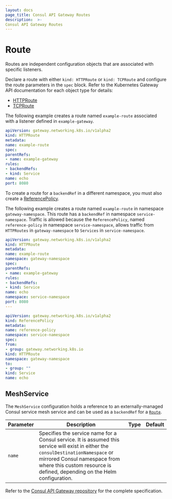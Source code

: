 ```yaml
---
layout: docs
page_title: Consul API Gateway Routes
description:  >-
Consul API Gateway Routes
---
```


# Route

Routes are independent configuration objects that are associated with specific listeners.

Declare a route with either `kind: HTTPRoute` or `kind: TCPRoute` and configure the route parameters in the `spec` block.
Refer to the Kubernetes Gateway API documentation for each object type for details:

- [HTTPRoute](https://gateway-api.sigs.k8s.io/v1alpha2/references/spec/#gateway.networking.k8s.io/v1alpha2.HTTPRoute)
- [TCPRoute](https://gateway-api.sigs.k8s.io/v1alpha2/references/spec/#gateway.networking.k8s.io/v1alpha2.TCPRoute)

The following example creates a route named `example-route` associated with a listener defined in `example-gateway`.

<CodeBlockConfig filename="routes.yaml">

  ```yaml
  apiVersion: gateway.networking.k8s.io/v1alpha2
  kind: HTTPRoute
  metadata:
  name: example-route
  spec:
  parentRefs:
  - name: example-gateway
  rules:
  - backendRefs:
  - kind: Service
  name: echo
  port: 8080
  ```

</CodeBlockConfig>

To create a route for a `backendRef` in a different namespace, you must also
create a [ReferencePolicy](https://gateway-api.sigs.k8s.io/v1alpha2/references/spec/#gateway.networking.k8s.io/v1alpha2.ReferencePolicy).

The following example creates a route named `example-route` in namespace `gateway-namespace`. This route has a `backendRef` in namespace `service-namespace`. Traffic is allowed because the `ReferencePolicy`, named `reference-policy` in namespace `service-namespace`, allows traffic from `HTTPRoutes` in `gateway-namespace` to `Services` in `service-namespace`.

<CodeBlockConfig filename="route_with_referencepolicy.yaml">

  ```yaml
  apiVersion: gateway.networking.k8s.io/v1alpha2
  kind: HTTPRoute
  metadata:
  name: example-route
  namespace: gateway-namespace
  spec:
  parentRefs:
  - name: example-gateway
  rules:
  - backendRefs:
  - kind: Service
  name: echo
  namespace: service-namespace
  port: 8080
  ---

  apiVersion: gateway.networking.k8s.io/v1alpha2
  kind: ReferencePolicy
  metadata:
  name: reference-policy
  namespace: service-namespace
  spec:
  from:
  - group: gateway.networking.k8s.io
  kind: HTTPRoute
  namespace: gateway-namespace
  to:
  - group: ""
  kind: Service
  name: echo
  ```

</CodeBlockConfig>

## MeshService

The `MeshService` configuration holds a reference to an externally-managed Consul service mesh service and can be used as a `backendRef` for a [`Route`](#route).

| Parameter                       | Description                                                                                                                                                                                                                                                                                                                                                                                                                                                                                                                                                                                                                                                                                                                                  | Type    | Default         |
| ------------------------------- | -------------------------------------------------------------------------------------------------------------------------------------------------------------------------------------------------------------------------------------------------------------------------------------------------------------------------------------------------------------------------------------------------------------------------------------------------------------------------------------------------------------------------------------------------------------------------------------------------------------------------------------------------------------------------------------------------------------------------------------------- | ------- | --------------- |
| `name`                      | Specifies the service name for a Consul service. It is assumed this service will exist in either the `consulDestinationNamespace` or mirrored Consul namespace from where this custom resource is defined, depending on the Helm configuration.

Refer to the [Consul API Gateway repository](https://github.com/hashicorp/consul-api-gateway/blob/main/config/crd/bases/api-gateway.consul.hashicorp.com_meshservices.yaml) for the complete specification.

